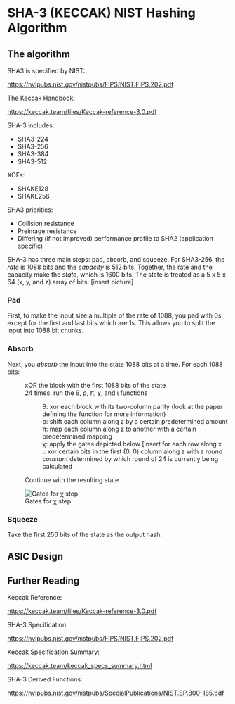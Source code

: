 =SHA-3 (KECCAK) NIST Hashing Algorithm=

==The algorithm==

SHA3 is specified by NIST:

https://nvlpubs.nist.gov/nistpubs/FIPS/NIST.FIPS.202.pdf

The Keccak Handbook:

https://keccak.team/files/Keccak-reference-3.0.pdf

SHA-3 includes:

* SHA3-224
* SHA3-256
* SHA3-384
* SHA3-512

XOFs:

* SHAKE128
* SHAKE256

SHA3 priorities:

* Collision resistance
* Preimage resistance
* Differing (if not improved) performance profile to SHA2 (application specific)

SHA-3 has three main steps: pad, absorb, and squeeze.
For SHA3-256, the ''rate'' is 1088 bits and the ''capacity'' is 512 bits. Together, the rate and the capacity make the ''state'', which is 1600 bits. The state is treated as a 5 x 5 x 64 (x, y, and z) array of bits. [insert picture]

===Pad===
First, to make the input size a multiple of the rate of 1088, you pad with 0s except for the first and last bits which are 1s. This allows you to split the input into 1088 bit chunks.

===Absorb===
Next, you ''absorb'' the input into the state 1088 bits at a time. For each 1088 bits:
:xOR the block with the first 1088 bits of the state
:24 times: run the &theta;, &rho;, &pi;, &chi;, and &iota; functions 
::&theta;: xor each block with its two-column parity (look at the paper defining the function for more information)
::&rho;: shift each column along z by a certain predetermined amount
::&pi;: map each column along z to another with a certain predetermined mapping
::&chi;: apply the gates depicted below [insert for each row along x
::&iota;: xor certain bits in the first (0, 0) column along z with a ''round constant'' determined by which round of 24 is currently being calculated
:Continue with the resulting state

[[File:chi madness.png|thumb|Gates for &chi; step]]
===Squeeze===
Take the first 256 bits of the state as the output hash.


==ASIC Design==




==Further Reading==

Keccak Reference:

https://keccak.team/files/Keccak-reference-3.0.pdf

SHA-3 Specification:

https://nvlpubs.nist.gov/nistpubs/FIPS/NIST.FIPS.202.pdf

Keccak Specification Summary:

https://keccak.team/keccak_specs_summary.html

SHA-3 Derived Functions:

https://nvlpubs.nist.gov/nistpubs/SpecialPublications/NIST.SP.800-185.pdf
